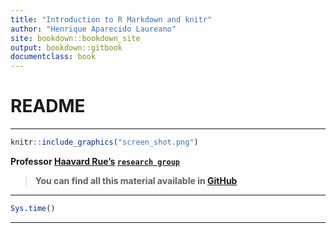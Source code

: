 ```yaml
--- 
title: "Introduction to R Markdown and knitr"
author: "Henrique Aparecido Laureano"
site: bookdown::bookdown_site
output: bookdown::gitbook
documentclass: book
---
```


# README {-}

***

```r
knitr::include_graphics("screen_shot.png")
```

**Professor [Haavard Rue's](https://www.kaust.edu.sa/en/study/faculty/haavard-rue)
  [`research group`](https://bayescomp.kaust.edu.sa/Pages/Home.aspx)**

> **You can find all this material available in [GitHub](https://github.com/mynameislaure/rmd-rautu)**

***

```r
Sys.time()
```

***